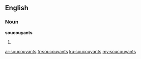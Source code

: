==English==

===Noun===
'''soucouyants'''

# {{plural of|soucouyant}}

[[ar:soucouyants]]
[[fr:soucouyants]]
[[ku:soucouyants]]
[[my:soucouyants]]